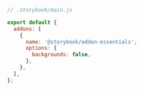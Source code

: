 ```js
// .storybook/main.js

export default {
  addons: [
    {
      name: '@storybook/addon-essentials',
      options: {
        backgrounds: false,
      },
    },
  ],
};
```
